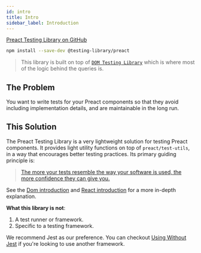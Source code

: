 ```yaml
---
id: intro
title: Intro
sidebar_label: Introduction
---
```


[Preact Testing Library on GitHub][gh]

```bash npm2yarn
npm install --save-dev @testing-library/preact
```

> This library is built on top of [`DOM Testing Library`](dom-testing-library/intro.mdx) which is where most of the logic behind the queries is.

## The Problem

You want to write tests for your Preact components so that they avoid including implementation details, and are maintainable in the long run.

## This Solution

The Preact Testing Library is a very lightweight solution for testing Preact components. It provides light utility functions on top of `preact/test-utils`, in a way that encourages better testing practices. Its primary guiding principle is:

> [The more your tests resemble the way your software is used, the more confidence they can give you.](https://twitter.com/kentcdodds/status/977018512689455106)

See the [Dom introduction][dom-solution-explainer] and [React introduction][react-solution-explainer] for a more in-depth explanation.

**What this library is not**:

1.  A test runner or framework.
2.  Specific to a testing framework.

We recommend Jest as our preference. You can checkout [Using Without Jest](react-testing-library/setup.mdx#using-without-jest) if you're looking to use another framework.

[gh]: https://github.com/testing-library/preact-testing-library

[dom-solution-explainer]: ../dom-testing-library/intro.mdx#this-solution
[react-solution-explainer]: ../react-testing-library/intro.mdx#this-solution
